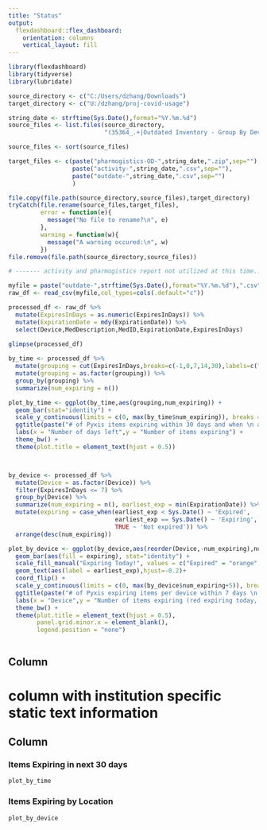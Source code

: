 ```yaml
---
title: "Status"
output: 
  flexdashboard::flex_dashboard:
    orientation: columns
    vertical_layout: fill
---
```


```r
library(flexdashboard)
library(tidyverse)
library(lubridate)

source_directory <- c("C:/Users/dzhang/Downloads")
target_directory <- c("U:/dzhang/proj-covid-usage")

string_date <- strftime(Sys.Date(),format="%Y.%m.%d")
source_files <- list.files(source_directory, 
                           "(35364_.+|Outdated Inventory - Group By Device|All Station Event Report - Sort by Station)(.zip|.csv)$")

source_files <- sort(source_files)

target_files <- c(paste("pharmogistics-OD-",string_date,".zip",sep=""),
                  paste("activity-",string_date,".csv",sep=""),
                  paste("outdate-",string_date,".csv",sep="")
                  )

file.copy(file.path(source_directory,source_files),target_directory)
tryCatch(file.rename(source_files,target_files),
         error = function(e){
           message("No file to rename?\n", e)
         },
         warning = function(w){
           message("A warning occured:\n", w)
         })
file.remove(file.path(source_directory,source_files))

# ------- activity and pharmogistics report not utilized at this time...

myfile = paste("outdate-",strftime(Sys.Date(),format="%Y.%m.%d"),".csv",sep="")
raw_df <- read_csv(myfile,col_types=cols(.default="c"))

processed_df <- raw_df %>% 
  mutate(ExpiresInDays = as.numeric(ExpiresInDays)) %>%
  mutate(ExpirationDate = mdy(ExpirationDate)) %>%
  select(Device,MedDescription,MedID,ExpirationDate,ExpiresInDays)

glimpse(processed_df)
  
by_time <- processed_df %>%
  mutate(grouping = cut(ExpiresInDays,breaks=c(-1,0,7,14,30),labels=c("TODAY!!!","1 Week","2 Weeks","4 Weeks"))) %>%
  mutate(grouping = as.factor(grouping)) %>%
  group_by(grouping) %>%
  summarize(num_expiring = n())

plot_by_time <- ggplot(by_time,aes(grouping,num_expiring)) + 
  geom_bar(stat="identity") +
  scale_y_continuous(limits = c(0, max(by_time$num_expiring)), breaks = seq(0, max(by_time$num_expiring), by = 50)) +
  ggtitle(paste("# of Pyxis items expiring within 30 days and when \n as of ", as.character(Sys.Date()))) +
  labs(x = "Number of days left",y = "Number of items expiring") +
  theme_bw() +
  theme(plot.title = element_text(hjust = 0.5))



by_device <- processed_df %>%
  mutate(Device = as.factor(Device)) %>%
  filter(ExpiresInDays <= 7) %>%
  group_by(Device) %>%
  summarize(num_expiring = n(), earliest_exp = min(ExpirationDate)) %>%
  mutate(expiring = case_when(earliest_exp < Sys.Date() ~ 'Expired',
                              earliest_exp == Sys.Date() ~ 'Expiring',
                              TRUE ~ 'Not expired')) %>%
  arrange(desc(num_expiring))

plot_by_device <- ggplot(by_device,aes(reorder(Device,-num_expiring),num_expiring)) + 
  geom_bar(aes(fill = expiring), stat="identity") +
  scale_fill_manual("Expiring Today!", values = c("Expired" = "orange", "Expiring" = "firebrick", "Not expired" =  "lightblue")) +
  geom_text(aes(label = earliest_exp),hjust=-0.2)+
  coord_flip() + 
  scale_y_continuous(limits = c(0, max(by_device$num_expiring+5)), breaks = seq(0, max(by_device$num_expiring), by = 1)) +
  ggtitle(paste("# of Pyxis expiring items per device within 7 days \n as of ", as.character(Sys.Date()))) +
  labs(x = "Device",y = "Number of items expiring (red expiring today, orange EXPIRED!!)") +
  theme_bw() +
  theme(plot.title = element_text(hjust = 0.5),
        panel.grid.minor.x = element_blank(),
        legend.position = "none")



```

Column {data-width=500}
-----------------------------------------------------------------------

# column with institution specific static text information



Column {data-width=500}
-----------------------------------------------------------------------

### Items Expiring in next 30 days

```r
plot_by_time
```

### Items Expiring by Location

```r
plot_by_device
```



